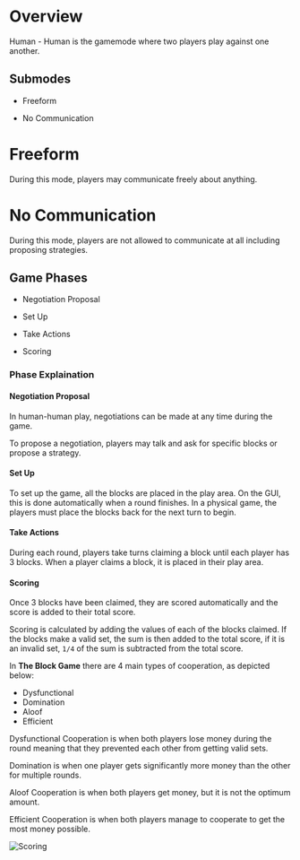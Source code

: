 # Overview

Human - Human is the gamemode where two players play against one another.

## Submodes

- Freeform

- No Communication

# Freeform

During this mode, players may communicate freely about anything.

# No Communication

During this mode, players are not allowed to communicate at all including proposing strategies.

## Game Phases

- Negotiation Proposal

- Set Up

- Take Actions

- Scoring

### Phase Explaination

#### Negotiation Proposal

In human-human play, negotiations can be made at any time during the game.

To propose a negotiation, players may talk and ask for specific blocks or propose a strategy.

#### Set Up

To set up the game, all the blocks are placed in the play area. On the GUI, this is done automatically when a round finishes. In a physical game, the players must place the blocks back for the next turn to begin.

#### Take Actions

During each round, players take turns claiming a block until each player has 3 blocks. When a player claims a block, it is placed in their play area.

#### Scoring

Once 3 blocks have been claimed, they are scored automatically and the score is added to their total score.

Scoring is calculated by adding the values of each of the blocks claimed. If the blocks make a valid set, the sum is then added to the total score, if it is an invalid set, `1/4` of the sum is subtracted from the total score.

In **The Block Game** there are 4 main types of cooperation, as depicted below:

- Dysfunctional
- Domination
- Aloof
- Efficient

Dysfunctional Cooperation is when both players lose money during the round meaning that they prevented each other from getting valid sets.

Domination is when one player gets significantly more money than the other for multiple rounds.

Aloof Cooperation is when both players get money, but it is not the optimum amount.

Efficient Cooperation is when both players manage to cooperate to get the most money possible.

![Scoring](/img/game_scoring.png)
